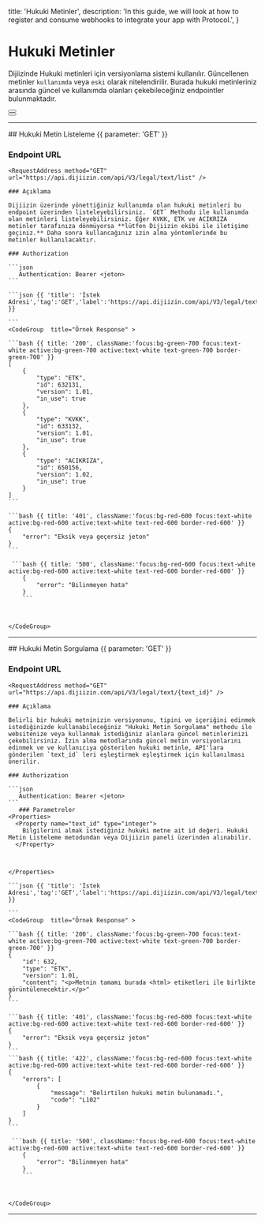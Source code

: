   title: 'Hukuki Metinler',
  description:
    'In this guide, we will look at how to register and consume webhooks to integrate your app with Protocol.',
}

# Hukuki Metinler

Dijiizinde Hukuki metinleri için versiyonlama sistemi kullanılır. Güncellenen metinler `kullanımda` veya `eski` olarak nitelendirilir. Burada hukuki metinleriniz arasında güncel ve kullanımda olanları çekebileceğiniz endpointler bulunmaktadır.

<div className="not-prose">
  <Button
    href="#hukuki-metin-listeleme"
    variant="text"
    arrow="right"
    children="Hukuki Metin Listeleme"
  />
</div>
<div className="not-prose">
  <Button
    href="#hukuki-metin-sorgulama"
    variant="text"
    arrow="right"
    children="Hukuki Metin Sorgulama"
  />
</div>


---



<Row>

  <Col>
  ## Hukuki Metin Listeleme {{ parameter: 'GET' }}


  ### Endpoint URL
    <RequestAddress method="GET" url="https://api.dijiizin.com/api/V3/legal/text/list" />

    ### Açıklama

    Dijiizin üzerinde yönettiğiniz kullanımda olan hukuki metinleri bu endpoint üzerinden listeleyebilirsiniz. `GET` Methodu ile kullanımda olan metinleri listeleyebilirsiniz. Eğer KVKK, ETK ve ACIKRIZA metinler tarafınıza dönmüyorsa **lütfen Dijiizin ekibi ile iletişime geçiniz.** Daha sonra kullancağınız izin alma yöntemlerinde bu metinler kullanılacaktır.

    ### Authorization

    ```json
       Authentication: Bearer <jeton>
    ```






  </Col>
  <Col sticky>

    ```json {{ 'title': 'İstek Adresi','tag':'GET','label':'https://api.dijiizin.com/api/V3/legal/text/list' }}

    ```
    <CodeGroup  title="Örnek Response" >

    ```bash {{ title: '200', className:'focus:bg-green-700 focus:text-white active:bg-green-700 active:text-white text-green-700 border-green-700' }}
    [
        {
            "type": "ETK",
            "id": 632131,
            "version": 1.01,
            "in_use": true
        },
        {
            "type": "KVKK",
            "id": 633132,
            "version": 1.01,
            "in_use": true
        },
        {
            "type": "ACIKRIZA",
            "id": 650156,
            "version": 1.02,
            "in_use": true
        }
    ]
    ```

    ```bash {{ title: '401', className:'focus:bg-red-600 focus:text-white active:bg-red-600 active:text-white text-red-600 border-red-600' }}
    {
        "error": "Eksik veya geçersiz jeton"
    }
    ```

     ```bash {{ title: '500', className:'focus:bg-red-600 focus:text-white active:bg-red-600 active:text-white text-red-600 border-red-600' }}
        {
            "error": "Bilinmeyen hata"
        }
        ```



    </CodeGroup>


  </Col>

</Row>

---

<Row>

  <Col>
  ## Hukuki Metin Sorgulama {{ parameter: 'GET' }}


  ### Endpoint URL
    <RequestAddress method="GET" url="https://api.dijiizin.com/api/V3/legal/text/{text_id}" />

    ### Açıklama

    Belirli bir hukuki metninizin versiyonunu, tipini ve içeriğini edinmek istediğinizde kullanabileceğiniz "Hukuki Metin Sorgulama" methodu ile websitenize veya kullanmak istediğiniz alanlara güncel metinlerinizi çekebilirsiniz. İzin alma metodlarında güncel metin versiyonlarını edinmek ve ve kullanıcıya gösterilen hukuki metinle, API'lara gönderilen `text_id` leri eşleştirmek eşleştirmek için kullanılması önerilir.

    ### Authorization

    ```json
       Authentication: Bearer <jeton>
    ```
       ### Parametreler
    <Properties>
      <Property name="text_id" type="integer">
        Bilgilerini almak istediğiniz hukuki metne ait id değeri. Hukuki Metin Listeleme metodundan veya Dijiizin paneli üzerinden alınabilir.
      </Property>



    </Properties>




  </Col>
  <Col sticky>

    ```json {{ 'title': 'İstek Adresi','tag':'GET','label':'https://api.dijiizin.com/api/V3/legal/text/{text_id}' }}

    ```
    <CodeGroup  title="Örnek Response" >

    ```bash {{ title: '200', className:'focus:bg-green-700 focus:text-white active:bg-green-700 active:text-white text-green-700 border-green-700' }}
    {
        "id": 632,
        "type": "ETK",
        "version": 1.01,
        "content": "<p>Metnin tamamı burada <html> etiketleri ile birlikte görüntülenecektir.</p>"
    }
    ```

    ```bash {{ title: '401', className:'focus:bg-red-600 focus:text-white active:bg-red-600 active:text-white text-red-600 border-red-600' }}
    {
        "error": "Eksik veya geçersiz jeton"
    }
    ```
    ```bash {{ title: '422', className:'focus:bg-red-600 focus:text-white active:bg-red-600 active:text-white text-red-600 border-red-600' }}
    {
        "errors": [
            {
                "message": "Belirtilen hukuki metin bulunamadı.",
                "code": "L102"
            }
        ]
    }
    ```

     ```bash {{ title: '500', className:'focus:bg-red-600 focus:text-white active:bg-red-600 active:text-white text-red-600 border-red-600' }}
        {
            "error": "Bilinmeyen hata"
        }
        ```



    </CodeGroup>


  </Col>

</Row>


---


